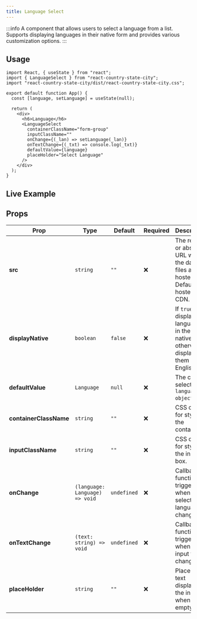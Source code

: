 ```yaml
---
title: Language Select
---
```




:::info
A component that allows users to select a language from a list. Supports displaying languages in their native form and provides various customization options.
:::

## Usage

```tsx
import React, { useState } from "react";
import { LanguageSelect } from "react-country-state-city";
import "react-country-state-city/dist/react-country-state-city.css";

export default function App() {
  const [language, setLanguage] = useState(null);

  return (
    <div>
      <h6>Language</h6>
      <LanguageSelect
        containerClassName="form-group"
        inputClassName=""
        onChange={(_lan) => setLanguage(_lan)}
        onTextChange={(_txt) => console.log(_txt)}
        defaultValue={language}
        placeHolder="Select Language"
      />
    </div>
  );
}
```
## Live Example

<LanguageComponent />

## Props

| **Prop**             | **Type**                    | **Default** | **Required** | **Description** |
|----------------------|----------------------------|-------------|--------------|----------------|
| **src**             | `string`                    | `""`        | ❌           | The relative or absolute URL where the data files are hosted. Default is a hosted CDN. |
| **displayNative**    | `boolean`                   | `false`     | ❌           | If `true`, displays languages in their native form; otherwise, displays them in English. |
| **defaultValue**     | `Language`   | `null`      | ❌           | The current selected `language object`. |
| **containerClassName** | `string`                  | `""`        | ❌           | CSS class for styling the container. |
| **inputClassName**   | `string`                    | `""`        | ❌           | CSS class for styling the input box. |
| **onChange**        | `(language: Language) => void` | `undefined` | ❌           | Callback function triggered when the selected language changes. |
| **onTextChange**    | `(text: string) => void`    | `undefined` | ❌           | Callback function triggered when the input text changes. |
| **placeHolder**     | `string`                    | `""`        | ❌           | Placeholder text displayed in the input when empty. |

